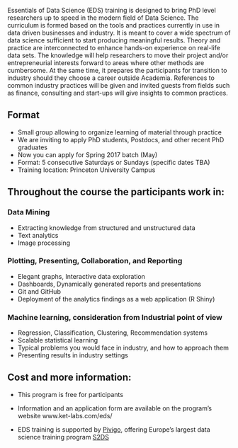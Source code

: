 Essentials of Data Science (EDS) training is designed to bring PhD level researchers up to speed in the modern field of Data Science. The curriculum is formed based on the tools and practices currently in use in data driven businesses and industry. It is meant to cover a wide spectrum of data science sufficient to start producing meaningful results. Theory and practice are interconnected to enhance hands-on experience on real-life data sets. The knowledge will help researchers to move their project and/or entrepreneurial interests forward to areas where other methods are cumbersome. At the same time, it prepares the participants for transition to industry should they choose a career outside Academia. References to common industry practices will be given and invited guests from fields such as finance, consulting and start-ups will give insights to common practices.

## Format

* Small group allowing to organize learning of material through practice
* We are inviting to apply PhD students, Postdocs, and other recent PhD graduates
* Now you can apply for Spring 2017 batch (May)
* Format: 5 consecutive Saturdays or Sundays (specific dates TBA)
* Training location: Princeton University Campus


## Throughout the course the participants work in:

### Data Mining
* Extracting knowledge from structured and unstructured data
* Text analytics
* Image processing

### Plotting, Presenting, Collaboration, and Reporting
* Elegant graphs, Interactive data exploration
* Dashboards, Dynamically generated reports and presentations
* Git and GitHub
* Deployment of the analytics findings as a web application (R Shiny)

### Machine learning, consideration from Industrial point of view
* Regression, Classification, Clustering, Recommendation systems
* Scalable statistical learning
* Typical problems you would face in industry, and how to approach them
* Presenting results in industry settings

## Cost and more information: 

* This program is free for participants

* Information and an application form are available on the program's website 
www.ket-labs.com/eds/

* EDS training is supported by [Pivigo](https://www.pivigo.com/), offering Europe’s largest data science training program [S2DS](http://www.s2ds.org/) 

